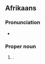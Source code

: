 ==Afrikaans==

===Pronunciation===
* {{audio|af|LL-Q14196 (afr)-Oesjaar-Van Graan.wav|Audio}}

===Proper noun===
{{head|af|proper noun}}

# {{surname|af|from=Dutch|Dutch|nodot=1}}.